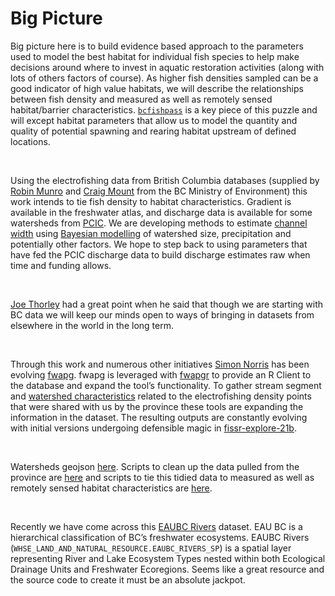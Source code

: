 

# Big Picture
Big picture here is to build evidence based approach to the parameters used to model the best habitat for individual fish species to help make decisions around where to invest in aquatic restoration activities (along with lots of others factors of course). As higher fish densities sampled can be a good indicator of high value habitats, we will describe the relationships between fish density and measured as well as remotely sensed habitat/barrier characteristics. [`bcfishpass`](https://github.com/smnorris/bcfishpass/tree/main/02_model/parameters_newgraph) is a key piece of this puzzle and will except habitat parameters that allow us to model the quantity and quality of potential spawning and rearing habitat upstream of defined locations. 

<br>

Using the electrofishing data from British Columbia databases (supplied by [Robin Munro](https://dir.gov.bc.ca/gtds.cgi?esearch=&updateRequest=&view=detailed&sortBy=name&for=people&attribute=display+name&matchMethod=is&searchString=Robin+Munro&objectId=125664) and [Craig Mount](dir.gov.bc.ca/gtds.cgi?esearch=&updateRequest=&view=detailed&sortBy=name&for=people&attribute=display+name&matchMethod=is&searchString=Craig+Mount&objectId=75558) from the BC Ministry of Environment) this work intends to tie fish density to habitat characteristics. Gradient is available in the freshwater atlas, and discharge data is available for some watersheds from [PCIC](https://www.pacificclimate.org/data/gridded-hydrologic-model-output).  We are developing methods to estimate [channel width](https://github.com/smnorris/bcfishpass/tree/main/01_prep/habitat/02_channel_width) using [Bayesian modelling](https://www.poissonconsulting.ca/temporary-hidden-link/859859031/channel-width-21b/) of watershed size, precipitation and potentially other factors. We hope to step back to using parameters that have fed the PCIC discharge data to build discharge estimates raw when time and funding allows. 

<br>

[Joe Thorley](https://github.com/poissonconsulting) had a great point when he said that though we are starting with BC data we will keep our minds open to ways of bringing in datasets from elsewhere in the world in the long term. 

<br>

Through this work and numerous other initiatives [Simon Norris](https://github.com/smnorris) has been evolving [fwapg](https://github.com/smnorris/fwapg). fwapg is leveraged with [fwapgr](https://github.com/poissonconsulting/fwapgr) to provide an R Client to the database and expand the tool's functionality. To gather stream segment and [watershed characteristics](https://github.com/smnorris/fissr_explore/tree/master/scripts) related to the electrofishing density points that were shared with us by the province these tools are expanding the information in the dataset. The resulting outputs are constantly evolving with initial versions undergoing defensible magic in [fissr-explore-21b](https://github.com/poissonconsulting/fissr-explore-21b).

<br>

Watersheds geojson [here](https://www.hillcrestgeo.ca/outgoing/public/fiss_density_watersheds.geojson).  Scripts to clean up the data pulled from the province are [here](https://github.com/NewGraphEnvironment/fissr_explore/tree/master/R) and scripts to tie this tidied data to measured as well as remotely sensed habitat characteristics are [here](github.com/NewGraphEnvironment/fissr_explore/tree/master/scripts).

<br>

Recently we have come across this [EAUBC Rivers](https://catalogue.data.gov.bc.ca/dataset/eaubc-rivers) dataset.  EAU BC is a hierarchical classification of BC's freshwater ecosystems. EAUBC Rivers (`WHSE_LAND_AND_NATURAL_RESOURCE.EAUBC_RIVERS_SP`) is a spatial layer representing River and Lake Ecosystem Types nested within both Ecological Drainage Units and Freshwater Ecoregions. Seems like a great resource and the source code to create it must be an absolute jackpot.


